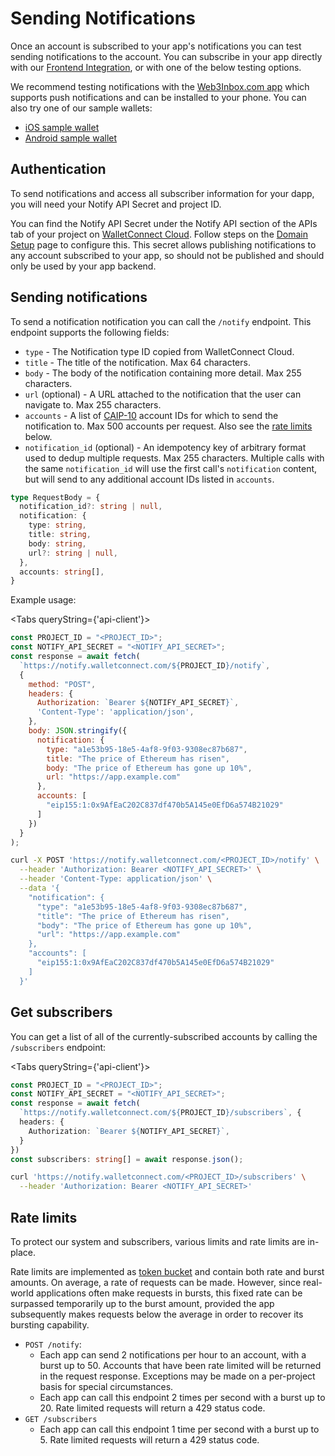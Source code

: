 
# Sending Notifications

Once an account is subscribed to your app's notifications you can test sending notifications to the account. You can subscribe in your app directly with our [Frontend Integration](frontend-integration/usage), or with one of the below testing options.

We recommend testing notifications with the [Web3Inbox.com app](https://app.web3inbox.com?_vercel_share=EkWCdc3K4KykuhNepPnW52LcuwPj6md4) which supports push notifications and can be installed to your phone. You can also try one of our sample wallets:

- [iOS sample wallet](https://testflight.apple.com/join/09bTAryp)
- [Android sample wallet](https://appdistribution.firebase.dev/i/d2c86e879abd5a86)

## Authentication

To send notifications and access all subscriber information for your dapp, you will need your Notify API Secret and project ID.

You can find the Notify API Secret under the Notify API section of the APIs tab of your project on [WalletConnect Cloud](https://cloud.walletconnect.com). Follow steps on the [Domain Setup](domain-setup) page to configure this. This secret allows publishing notifications to any account subscribed to your app, so should not be published and should only be used by your app backend.

## Sending notifications

To send a notification notification you can call the `/notify` endpoint. This endpoint supports the following fields:

- `type` - The Notification type ID copied from WalletConnect Cloud.
- `title` - The title of the notification. Max 64 characters.
- `body` - The body of the notification containing more detail. Max 255 characters.
- `url` (optional) - A URL attached to the notification that the user can navigate to. Max 255 characters.
- `accounts` - A list of [CAIP-10](https://github.com/ChainAgnostic/CAIPs/blob/main/CAIPs/caip-10.md) account IDs for which to send the notification to. Max 500 accounts per request. Also see the [rate limits](#rate-limits) below.
- `notification_id` (optional) - An idempotency key of arbitrary format used to dedup multiple requests. Max 255 characters. Multiple calls with the same `notification_id` will use the first call's `notification` content, but will send to any additional account IDs listed in `accounts`.

```typescript
type RequestBody = {
  notification_id?: string | null,
  notification: {
    type: string,
    title: string,
    body: string,
    url?: string | null,
  },
  accounts: string[],
}
```

Example usage:

<Tabs queryString={'api-client'}>

<TabItem value="javascript" label="JavaScript">

```javascript
const PROJECT_ID = "<PROJECT_ID>";
const NOTIFY_API_SECRET = "<NOTIFY_API_SECRET>";
const response = await fetch(
  `https://notify.walletconnect.com/${PROJECT_ID}/notify`,
  {
    method: "POST",
    headers: {
      Authorization: `Bearer ${NOTIFY_API_SECRET}`,
      'Content-Type': 'application/json',
    },
    body: JSON.stringify({
      notification: {
        type: "a1e53b95-18e5-4af8-9f03-9308ec87b687",
        title: "The price of Ethereum has risen",
        body: "The price of Ethereum has gone up 10%",
        url: "https://app.example.com"
      },
      accounts: [
        "eip155:1:0x9AfEaC202C837df470b5A145e0EfD6a574B21029"
      ]
    })
  }
);
```

</TabItem>

<TabItem value="curl" label="cURL">

```bash
curl -X POST 'https://notify.walletconnect.com/<PROJECT_ID>/notify' \
  --header 'Authorization: Bearer <NOTIFY_API_SECRET>' \
  --header 'Content-Type: application/json' \
  --data '{
    "notification": {
      "type": "a1e53b95-18e5-4af8-9f03-9308ec87b687",
      "title": "The price of Ethereum has risen",
      "body": "The price of Ethereum has gone up 10%",
      "url": "https://app.example.com"
    },
    "accounts": [
      "eip155:1:0x9AfEaC202C837df470b5A145e0EfD6a574B21029"
    ]
  }'
```

</TabItem>

</Tabs>

## Get subscribers

You can get a list of all of the currently-subscribed accounts by calling the `/subscribers` endpoint:

<Tabs queryString={'api-client'}>

<TabItem value="javascript" label="JavaScript">

```typescript
const PROJECT_ID = "<PROJECT_ID>";
const NOTIFY_API_SECRET = "<NOTIFY_API_SECRET>";
const response = await fetch(
  `https://notify.walletconnect.com/${PROJECT_ID}/subscribers`, {
  headers: {
    Authorization: `Bearer ${NOTIFY_API_SECRET}`,
  }
})
const subscribers: string[] = await response.json();
```

</TabItem>

<TabItem value="curl" label="cURL">

```bash
curl 'https://notify.walletconnect.com/<PROJECT_ID>/subscribers' \
  --header 'Authorization: Bearer <NOTIFY_API_SECRET>'
```

</TabItem>

</Tabs>

## Rate limits

To protect our system and subscribers, various limits and rate limits are in-place.

Rate limits are implemented as [token bucket](https://en.wikipedia.org/wiki/Token_bucket) and contain both rate and burst amounts. On average, a rate of requests can be made. However, since real-world applications often make requests in bursts, this fixed rate can be surpassed temporarily up to the burst amount, provided the app subsequently makes requests below the average in order to recover its bursting capability.

- `POST /notify`:
  - Each app can send 2 notifications per hour to an account, with a burst up to 50. Accounts that have been rate limited will be returned in the request response. Exceptions may be made on a per-project basis for special circumstances.
  - Each app can call this endpoint 2 times per second with a burst up to 20. Rate limited requests will return a 429 status code.
- `GET /subscribers`
  - Each app can call this endpoint 1 time per second with a burst up to 5. Rate limited requests will return a 429 status code.
